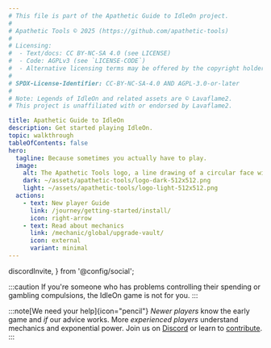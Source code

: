 ```yaml
---
# This file is part of the Apathetic Guide to IdleOn project.
#
# Apathetic Tools © 2025 (https://github.com/apathetic-tools)
#
# Licensing:
#  - Text/docs: CC BY-NC-SA 4.0 (see LICENSE)
#  - Code: AGPLv3 (see `LICENSE-CODE`)
#  - Alternative licensing terms may be offered by the copyright holder.
#
# SPDX-License-Identifier: CC-BY-NC-SA-4.0 AND AGPL-3.0-or-later
#
# Note: Legends of IdleOn and related assets are © Lavaflame2.
# This project is unaffiliated with or endorsed by Lavaflame2.

title: Apathetic Guide to IdleOn
description: Get started playing IdleOn.
topic: walkthrough
tableOfContents: false
hero:
  tagline: Because sometimes you actually have to play.
  image:
    alt: The Apathetic Tools logo, a line drawing of a circular face with a horizontal line for a mouth.
    dark: ~/assets/apathetic-tools/logo-dark-512x512.png
    light: ~/assets/apathetic-tools/logo-light-512x512.png
  actions:
    - text: New player Guide
      link: /journey/getting-started/install/
      icon: right-arrow
    - text: Read about mechanics
      link: /mechanic/global/upgrade-vault/
      icon: external
      variant: minimal
---
```


  discordInvite,
} from '@config/social';

:::caution
If you're someone who has problems controlling their spending or gambling compulsions, the IdleOn game is not for you.
:::

:::note[We need your help]{icon="pencil"}
*Newer players* know the early game and *if* our advice works.
More *experienced players* understand mechanics and exponential power. 
Join us on <a href={discordInvite}>Discord</a> or learn to <a href="/site/contribute">contribute</a>.
:::
